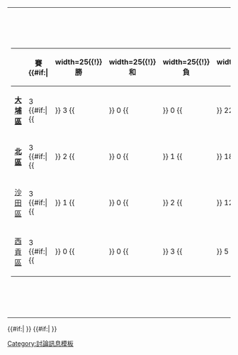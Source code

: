 {|
|-
|<!-- GROUP STANDINGS TABLE-->
{| class="wikitable" style="text-align: center; font-size: 90%;"
|-
!width=165|{{tnavbar-header|球隊|2011年全港運動會五人足球比賽新界東區初賽}}
!width=25|賽
{{#if:{{{expanded|}}}|
!width=25{{!}}勝
!width=25{{!}}和
!width=25{{!}}負
!width=25{{!}}得
!width=25{{!}}失
!width=25{{!}}差
}}
!width=25|分
|- 
|style="text-align:left;"|'''[[2011年全港運動會大埔區代表團|大埔區]]'''
|3 {{#if:{{{expanded|}}}|{{!!}} 3 {{!!}} 0 {{!!}} 0 {{!!}} 22 {{!!}} 9 {{!!}} +13 }}||'''9'''
|- style="border-bottom:3px solid green;"
|style="text-align:left;"|'''[[2011年全港運動會北區代表團|北區]]'''
|3 {{#if:{{{expanded|}}}|{{!!}} 2 {{!!}} 0 {{!!}} 1 {{!!}} 18 {{!!}} 12 {{!!}} +6 }}||'''6'''
|-
|style="text-align:left;"|[[2011年全港運動會沙田區代表團|沙田區]]
|3 {{#if:{{{expanded|}}}|{{!!}} 1 {{!!}} 0 {{!!}} 2 {{!!}} 12 {{!!}} 20 {{!!}} -8 }}||'''3'''
|- 
|style="text-align:left;"|[[2011年全港運動會西貢區代表團|西貢區]]
|3 {{#if:{{{expanded|}}}|{{!!}} 0 {{!!}} 0 {{!!}} 3 {{!!}} 5 {{!!}} 16 {{!!}} -11 }}||'''0''' 
|}
|<!-- FIXTURES TABLE -->
{{#if:{{{fixtures|}}}|
{{{!}} class="wikitable" style="text-align:center; font-size:90%;"
{{!}}-
!width=165{{!}}&nbsp;
![[2011年全港運動會沙田區代表團|沙田區]]
![[2011年全港運動會北區代表團|北區]]
![[2011年全港運動會大埔區代表團|大埔區]]
![[2011年全港運動會西貢區代表團|西貢區]]
{{!}}-
{{!}} style="text-align:right;"{{!}}[[2011年全港運動會沙田區代表團|沙田區]]
{{!}} &mdash;
{{!}} '''3-8'''
{{!}} '''3-10'''
{{!}} '''6-2'''
{{!}}-
{{!}} style="text-align:right;"{{!}}[[2011年全港運動會北區代表團|北區]]
{{!}} '''8-3'''
{{!}} &mdash;
{{!}} '''4-8'''
{{!}} '''6-1'''
{{!}}-
{{!}} style="text-align:right;"{{!}}[[2011年全港運動會大埔區代表團|大埔區]]
{{!}} '''10-3'''
{{!}} '''8-4'''
{{!}} &mdash;
{{!}} '''4-2'''
{{!}}-
{{!}} style="text-align:right;"{{!}}[[2011年全港運動會西貢區代表團|西貢區]]
{{!}} '''2-6'''
{{!}} '''1-6'''
{{!}} '''2-4'''
{{!}} &mdash;
{{!}}}
}}
|}
{{#if:{{{tiebreakers|}}}|
}}
{{#if:{{{scenarios|}}}|
}}<noinclude>
[[Category:討論訊息模板]]
</noinclude>